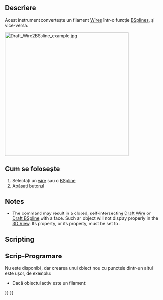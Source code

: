 <languages/>

{{Docnav
|[[Draft_Downgrade|Downgrade]]
|[[Draft_Draft2Sketch|Draft2Sketch]]
|[[Draft_Workbench|Draft]]
|IconL=Draft_Downgrade.svg
|IconR=Draft_Draft2Sketch.svg
|IconC=Workbench_Draft.svg
}}

<div class="mw-translate-fuzzy">
{{GuiCommand/ro
|Name=Draft WireToBSpline
|Name/ro=Draft WireToBSpline
|MenuLocation=Drafting →  Wire to BSpline
|Workbenches=[[Draft_Workbench/ro|Draft]], [[Arch_Workbench/ro|Arch]]
}}
</div>

<span id="Description"></span>
==Descriere==

<div class="mw-translate-fuzzy">
Acest instrument convertește un filament [[Draft Wire|Wires]] într-o funcție [[Draft BSpline|BSplines]], și vice-versa.
</div>

[[Image:Draft_Wire2BSpline_example.jpg|400px]]
{{Caption|Converting a wire to a B-spline, and a closed B-spline to a closed wire}}

<span id="Usage"></span>
<div class="mw-translate-fuzzy">
== Cum se folosește ==
</div>

<div class="mw-translate-fuzzy">
# Selectați un [[Draft Wire|wire]] sau o  [[Draft BSpline|BSpline]]
# Apăsați butonul {{KEY|[[Image:Draft WireToBSpline.png|16px]] [[Draft WireToBSpline]]}}
</div>

==Notes==

* The command may result in a closed, self-intersecting [[Draft_Wire|Draft Wire]] or [[Draft_BSpline|Draft BSpline]] with a face. Such an object will not display properly in the [[3D_View|3D View]]. Its {{PropertyData|Make Face}} property, or its {{PropertyData|Closed}} property, must be set to {{FALSE}}.

==Scripting==

<div class="mw-translate-fuzzy">
== Scrip-Programare ==
</div>

<div class="mw-translate-fuzzy">
Nu este disponibil, dar crearea unui obiect nou cu punctele dintr-un altul este ușor, de exemplu:
</div>

<div class="mw-translate-fuzzy">
* Dacă obiectul activ este un filament:
</div>

{{Code|code=
import FreeCAD as App
import Draft

doc = App.newDocument()

p1 = App.Vector(1000, 1000, 0)
p2 = App.Vector(2000, 1000, 0)
p3 = App.Vector(2500, -1000, 0)
p4 = App.Vector(3500, -500, 0)

base_wire = Draft.make_wire([p1, p2, p3, p4])
base_spline = Draft.make_bspline([-p1, -1.3*p2, -1.2*p3, -2.1*p4])

points1 = base_wire.Points
spline_from_wire = Draft.make_bspline(points1)

points2 = base_spline.Points
wire_from_spline = Draft.make_wire(points2)

doc.recompute()
}}


{{Docnav
|[[Draft_Downgrade|Downgrade]]
|[[Draft_Draft2Sketch|Draft2Sketch]]
|[[Draft_Workbench|Draft]]
|IconL=Draft_Downgrade.svg
|IconR=Draft_Draft2Sketch.svg
|IconC=Workbench_Draft.svg
}}

{{Draft Tools navi{{#translation:}}}}
{{Userdocnavi{{#translation:}}}}